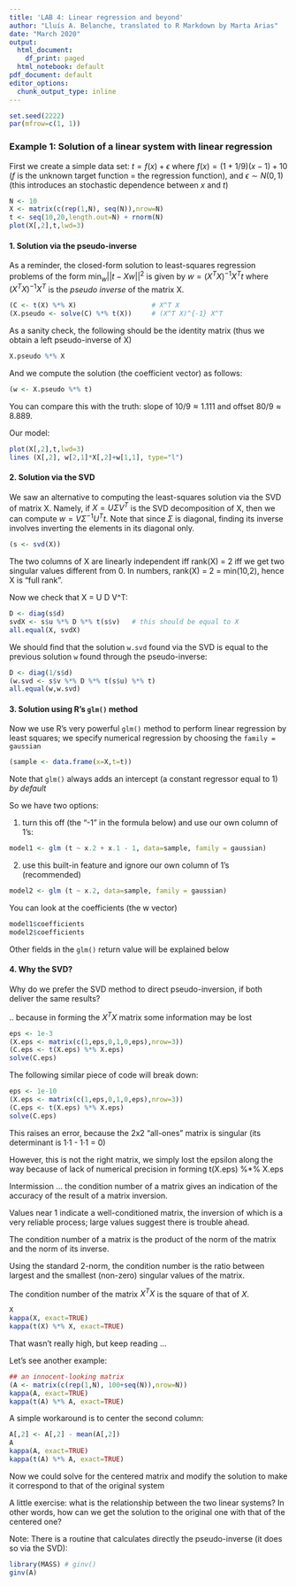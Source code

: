 ```yaml
---
title: 'LAB 4: Linear regression and beyond'
author: "Lluís A. Belanche, translated to R Markdown by Marta Arias"
date: "March 2020"
output:
  html_document:
    df_print: paged
  html_notebook: default
pdf_document: default
editor_options:
  chunk_output_type: inline
---
```



```r
set.seed(2222)
par(mfrow=c(1, 1))
```


### Example 1: Solution of a linear system with linear regression

First we create a simple data set:
$t = f(x) + \epsilon$
where $f(x) = (1 + 1/9)(x-1) + 10$ ($f$ is the unknown target function = the regression function), and $\epsilon \sim N(0,1)$ (this introduces an stochastic dependence between $x$ and $t$)

```r
N <- 10
X <- matrix(c(rep(1,N), seq(N)),nrow=N)
t <- seq(10,20,length.out=N) + rnorm(N)
plot(X[,2],t,lwd=3)
```


#### 1. Solution via the pseudo-inverse 

As a reminder, the closed-form solution to least-squares regression problems of the form $\min_w ||t - Xw||^2$ is given by
$w = (X^T X)^{-1} X^T t$
where $(X^T X)^{-1} X^T$ is the _pseudo inverse_ of the matrix X.

```r
(C <- t(X) %*% X)                   # X^T X
(X.pseudo <- solve(C) %*% t(X))     # (X^T X)^{-1} X^T
```


As a sanity check, the following should be the identity matrix (thus we obtain a left pseudo-inverse of X)

```r
X.pseudo %*% X
```

And we compute the solution (the coefficient vector) as follows:

```r
(w <- X.pseudo %*% t)
```

You can compare this with the truth: slope of $10/9 \approx 1.111$ and offset $80/9 \approx 8.889$.

Our model:

```r
plot(X[,2],t,lwd=3)
lines (X[,2], w[2,1]*X[,2]+w[1,1], type="l")
```

####  2. Solution via the SVD

We saw an alternative to computing the least-squares solution via the SVD of matrix X. Namely, if $X = U \Sigma V^T$ is the SVD decomposition of X, then we can compute $w = V \Sigma^{-1} U^T t$. Note that since $\Sigma$ is diagonal, finding its inverse involves inverting the elements in its diagonal only.

```r
(s <- svd(X))
```


The two columns of X are linearly independent iff rank(X) = 2 iff we get two singular values different from 0.
In numbers, rank(X) = 2 = min(10,2), hence X is "full rank".

Now we check that X = U D V^T:

```r
D <- diag(s$d)
svdX <- s$u %*% D %*% t(s$v)   # this should be equal to X
all.equal(X, svdX)
```

We should find that the solution `w.svd` found via the SVD is equal to the previous solution `w` found through the pseudo-inverse:

```r
D <- diag(1/s$d)
(w.svd <- s$v %*% D %*% t(s$u) %*% t)
all.equal(w,w.svd)
```

#### 3. Solution using R's `glm()` method

Now we use R's very powerful `glm()` method to perform linear regression by least squares; we specify numerical regression by choosing the `family = gaussian`

```r
(sample <- data.frame(x=X,t=t))
```


Note that `glm()` always adds an intercept (a constant regressor equal to 1) *by default*

So we have two options:

1. turn this off (the "-1" in the formula below) and use our own column of 1's:
```r
model1 <- glm (t ~ x.2 + x.1 - 1, data=sample, family = gaussian)
```

2. use this built-in feature and ignore our own column of 1's (recommended)
```r
model2 <- glm (t ~ x.2, data=sample, family = gaussian)
```

You can look at the coefficients (the w vector)

```r
model1$coefficients
model2$coefficients
```

Other fields in the `glm()` return value will be explained below

#### 4. Why the SVD?

Why do we prefer the SVD method to direct pseudo-inversion, if both deliver the same results?

.. because in forming the $X^T X$ matrix some information may be lost


```r
eps <- 1e-3
(X.eps <- matrix(c(1,eps,0,1,0,eps),nrow=3))
(C.eps <- t(X.eps) %*% X.eps)
solve(C.eps)
```

The following similar piece of code will break down:

```r
eps <- 1e-10
(X.eps <- matrix(c(1,eps,0,1,0,eps),nrow=3))
(C.eps <- t(X.eps) %*% X.eps)
solve(C.eps) 
```

This raises an error, because the 2x2 "all-ones" matrix is singular (its determinant is 1·1 - 1·1 = 0)


However, this is not the right matrix, we simply lost the epsilon along the way because of lack of numerical precision in forming t(X.eps) %*% X.eps

Intermission ... the condition number of a matrix gives an indication of 
the accuracy of the result of a matrix inversion.

Values near 1 indicate a well-conditioned matrix, the inversion of which is a very
reliable process; large values suggest there is trouble ahead.

The condition number of a matrix is the product of the norm of the matrix and the norm of its inverse.

Using the standard 2-norm, the condition number is the ratio between largest and the smallest (non-zero) singular values of the matrix.

The condition number of the matrix $X^T X$ is the square of that of $X$.

```r
X
kappa(X, exact=TRUE)
kappa(t(X) %*% X, exact=TRUE)
```

That wasn't really high, but keep reading ...

Let's see another example:


```r
## an innocent-looking matrix
(A <- matrix(c(rep(1,N), 100+seq(N)),nrow=N))
kappa(A, exact=TRUE)
kappa(t(A) %*% A, exact=TRUE)
```


A simple workaround is to center the second column:

```r
A[,2] <- A[,2] - mean(A[,2])
A
kappa(A, exact=TRUE)
kappa(t(A) %*% A, exact=TRUE)
```


Now we could solve for the centered matrix and modify the solution to make it correspond to that of the original system

A little exercise: what is the relationship between the two linear systems? In other words, how can we get the solution to the original one with that of the centered one?

Note: There is a routine that calculates directly the pseudo-inverse (it does so via the SVD):

```r
library(MASS) # ginv()
ginv(A)
```
